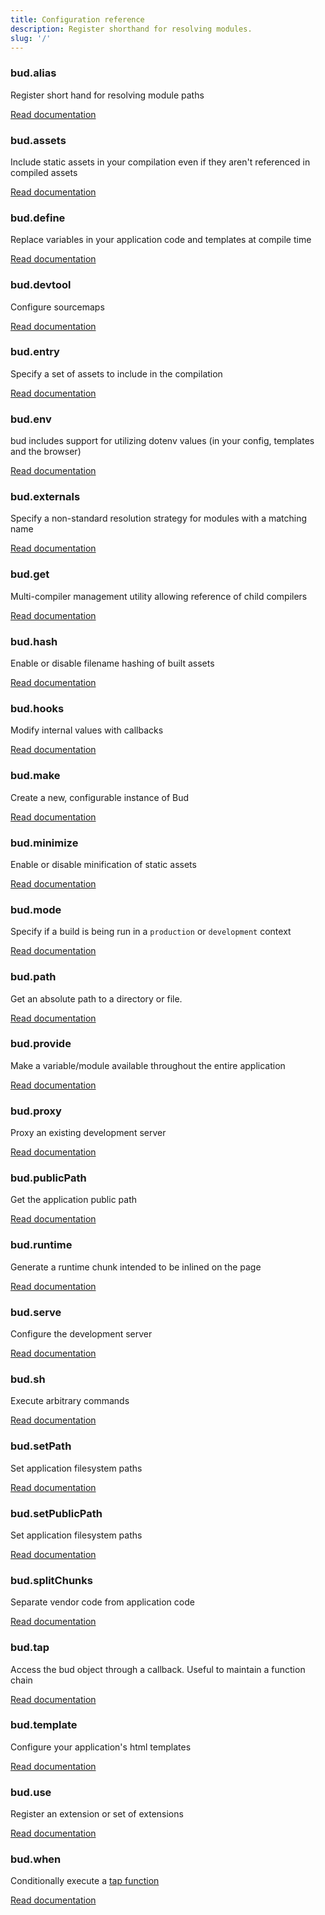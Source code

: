 ```yaml
---
title: Configuration reference
description: Register shorthand for resolving modules.
slug: '/'
---
```



### bud.alias

Register short hand for resolving module paths

<a href="/docs/bud.alias" className="button button--secondary">
  Read documentation
</a>

### bud.assets

Include static assets in your compilation even if they aren't referenced in compiled assets

<a href="/docs/bud.assets" className="button button--secondary">
  Read documentation
</a>

### bud.define

Replace variables in your application code and templates at compile time

<a href="/docs/bud.define" className="button button--secondary">
  Read documentation
</a>

### bud.devtool

Configure sourcemaps

<a href="/docs/bud.devtool" className="button button--secondary">
  Read documentation
</a>

### bud.entry

Specify a set of assets to include in the compilation

<a href="/docs/bud.entry" className="button button--secondary">
  Read documentation
</a>

### bud.env

bud includes support for utilizing dotenv values (in your config, templates and the browser)

<a href="/docs/bud.entry" className="button button--secondary">
  Read documentation
</a>

### bud.externals

Specify a non-standard resolution strategy for modules with a matching name

<a href="/docs/bud.externals" className="button button--secondary">
  Read documentation
</a>

### bud.get

Multi-compiler management utility allowing reference of child compilers

<a href="/docs/bud.get" className="button button--secondary">
  Read documentation
</a>

### bud.hash

Enable or disable filename hashing of built assets

<a href="/docs/bud.hash" className="button button--secondary">
  Read documentation
</a>

### bud.hooks

Modify internal values with callbacks

<a href="/docs/bud.hooks/" className="button button--secondary">
  Read documentation
</a>

### bud.make

Create a new, configurable instance of Bud

<a href="/docs/bud.make" className="button button--secondary">
  Read documentation
</a>

### bud.minimize

Enable or disable minification of static assets

<a href="/docs/bud.minimize" className="button button--secondary">
  Read documentation
</a>

### bud.mode

Specify if a build is being run in a `production` or `development` context

<a href="/docs/bud.mode" className="button button--secondary">
  Read documentation
</a>

### bud.path

Get an absolute path to a directory or file.

<a href="/docs/bud.path" className="button button--secondary">
  Read documentation
</a>

### bud.provide

Make a variable/module available throughout the entire application

<a href="/docs/bud.provide" className="button button--secondary">
  Read documentation
</a>

### bud.proxy

Proxy an existing development server

<a href="/docs/bud.proxy" className="button button--secondary">
  Read documentation
</a>

### bud.publicPath

Get the application public path

<a href="/docs/bud.publicPath" className="button button--secondary">
  Read documentation
</a>

### bud.runtime

Generate a runtime chunk intended to be inlined on the page

<a href="/docs/bud.runtime" className="button button--secondary">
  Read documentation
</a>

### bud.serve

Configure the development server

<a href="/docs/bud.serve" className="button button--secondary">
  Read documentation
</a>

### bud.sh

Execute arbitrary commands

<a href="/docs/bud.sh" className="button button--secondary">
  Read documentation
</a>

### bud.setPath

Set application filesystem paths

<a href="/docs/bud.setPath" className="button button--secondary">
  Read documentation
</a>

### bud.setPublicPath

Set application filesystem paths

<a href="/docs/bud.setPublicPath" className="button button--secondary">
  Read documentation
</a>

### bud.splitChunks

Separate vendor code from application code

<a href="/docs/bud.splitChunks" className="button button--secondary">
  Read documentation
</a>

### bud.tap

Access the bud object through a callback. Useful to maintain a function chain

<a href="/docs/bud.tap" className="button button--secondary">
  Read documentation
</a>

### bud.template

Configure your application's html templates

<a href="/docs/bud.template" className="button button--secondary">
  Read documentation
</a>

### bud.use

Register an extension or set of extensions

<a href="/docs/bud.use" className="button button--secondary">
  Read documentation
</a>

### bud.when

Conditionally execute a [tap function](/docs/bud.tap)

<a href="/docs/bud.when" className="button button--secondary">
  Read documentation
</a>
